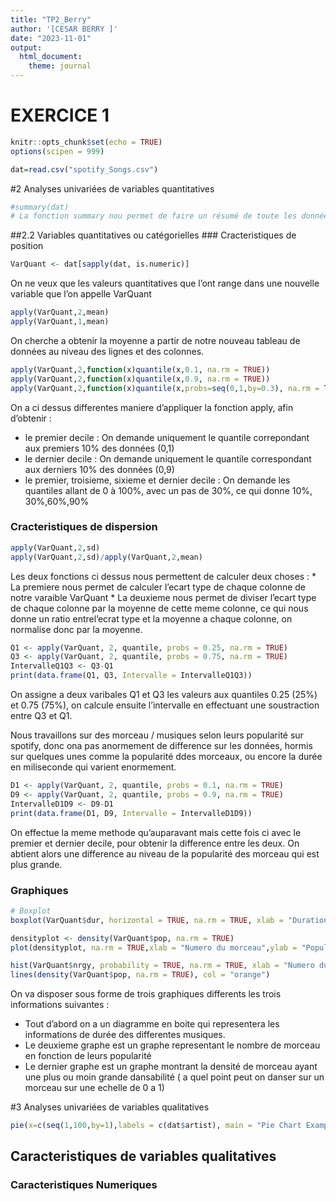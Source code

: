 ```yaml
---
title: "TP2_Berry"
author: '[CESAR BERRY ]'
date: "2023-11-01"
output: 
  html_document:
    theme: journal
---
```

# EXERCICE 1
```r
knitr::opts_chunk$set(echo = TRUE)
options(scipen = 999)
```

```r
dat=read.csv("spotify_Songs.csv")
```

#2 Analyses univariées de variables quantitatives
```r
#summary(dat)
# La fonction summary nou permet de faire un résumé de toute les données que l'on a 
```

##2.2 Variables quantitatives ou catégorielles
### Cracteristiques de position

```r
VarQuant <- dat[sapply(dat, is.numeric)]
```

On ne veux que les valeurs quantitatives que l'ont range dans une nouvelle variable que l'on appelle VarQuant

```r
apply(VarQuant,2,mean)
apply(VarQuant,1,mean)
```

On cherche a obtenir la moyenne a partir de notre nouveau tableau de données au niveau des lignes et des colonnes.

```r
apply(VarQuant,2,function(x)quantile(x,0.1, na.rm = TRUE))
apply(VarQuant,2,function(x)quantile(x,0.9, na.rm = TRUE))
apply(VarQuant,2,function(x)quantile(x,probs=seq(0,1,by=0.3), na.rm = TRUE))
```

On a ci dessus differentes maniere d'appliquer la fonction apply, afin d'obtenir :

 *    le premier decile : On demande uniquement le quantile correpondant aux premiers 10% des données (0,1)
 *    le dernier decile : On demande uniquement le quantile correspondant aux derniers 10% des données (0,9)
 *    le premier, troisieme, sixieme et dernier decile : On demande les quantiles allant de 0 à 100%, avec un pas de 30%, ce qui donne 10%, 30%,60%,90%
 
### Cracteristiques de dispersion

```r
apply(VarQuant,2,sd)
apply(VarQuant,2,sd)/apply(VarQuant,2,mean)
```

Les deux fonctions ci dessus nous permettent de calculer deux choses :
*   La premiere nous permet de calculer l'ecart type de chaque colonne de notre varaible VarQuant
*   La deuxieme nous permet de diviser l'ecart type de chaque colonne par la moyenne de cette meme colonne, ce qui nous donne un ratio entrel'ecrat type et la moyenne a chaque colonne, on normalise donc par la moyenne.

```r
Q1 <- apply(VarQuant, 2, quantile, probs = 0.25, na.rm = TRUE)
Q3 <- apply(VarQuant, 2, quantile, probs = 0.75, na.rm = TRUE)
IntervalleQ1Q3 <- Q3-Q1
print(data.frame(Q1, Q3, Intervalle = IntervalleQ1Q3))
```

On assigne a deux varibales Q1 et Q3 les valeurs aux quantiles 0.25 (25%) et 0.75 (75%), on calcule ensuite l'intervalle en effectuant une soustraction entre Q3 et Q1.

Nous travaillons sur des morceau / musiques selon leurs popularité sur spotify, donc ona pas anormement de difference sur les données, hormis sur quelques unes comme la popularité ddes morceaux, ou encore la durée en miliseconde qui varient enormement.

```r
D1 <- apply(VarQuant, 2, quantile, probs = 0.1, na.rm = TRUE)
D9 <- apply(VarQuant, 2, quantile, probs = 0.9, na.rm = TRUE)
IntervalleD1D9 <- D9-D1
print(data.frame(D1, D9, Intervalle = IntervalleD1D9))
```

On effectue la meme methode qu'auparavant mais cette fois ci avec le premier et dernier decile, pour obtenir la difference entre les deux. On abtient alors une difference au niveau de la popularité des morceau qui est plus grande.

### Graphiques

```r
# Boxplot
boxplot(VarQuant$dur, horizontal = TRUE, na.rm = TRUE, xlab = "Duration (s)",main = "Temps en secondes")

densityplot <- density(VarQuant$pop, na.rm = TRUE)
plot(densityplot, na.rm = TRUE,xlab = "Numero du morceau",ylab = "Popularity", main = "Popularité du morceau")

hist(VarQuant$nrgy, probability = TRUE, na.rm = TRUE, xlab = "Numero du morceau",ylab = "Energy", main = "Energie du morceau")
lines(density(VarQuant$pop, na.rm = TRUE), col = "orange")

```

On va disposer sous forme de trois graphiques differents les trois informations suivantes : 

*   Tout d'abord on a un diagramme en boite qui representera les informations de durée des differentes musiques.
*   Le deuxieme graphe est un graphe representant le nombre de morceau en fonction de leurs popularité
*   Le dernier graphe est un graphe montrant la densité de morceau ayant une plus ou moin grande dansabilité ( a quel point peut on danser sur un morceau sur une echelle de 0 a 1)

#3 Analyses univariées de variables qualitatives

```r
pie(x=c(seq(1,100,by=1),labels = c(dat$artist), main = "Pie Chart Example"))
```

## Caracteristiques de variables qualitatives
### Caracteristiques Numeriques








